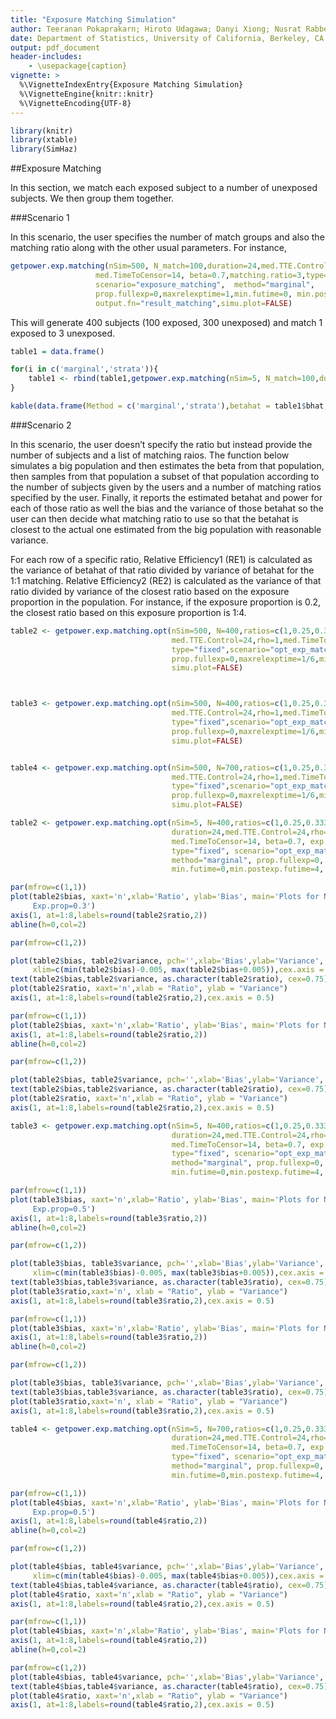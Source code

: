 ```yaml
---
title: "Exposure Matching Simulation"
author: Teeranan Pokaprakarn; Hiroto Udagawa; Danyi Xiong; Nusrat Rabbee (rabbee@berkeley.edu) 
date: Department of Statistics, University of California, Berkeley, CA
output: pdf_document
header-includes:
    - \usepackage{caption}
vignette: >
  %\VignetteIndexEntry{Exposure Matching Simulation}
  %\VignetteEngine{knitr::knitr}
  %\VignetteEncoding{UTF-8}
---
```

\captionsetup[table]{labelformat=empty}
```r
library(knitr)
library(xtable)
library(SimHaz)
```

##Exposure Matching

In this section, we match each exposed subject to a number of unexposed subjects. We then group them together.

###Scenario 1

In this scenario, the user specifies the number of match groups and also the matching ratio along with the other usual parameters.
For instance,

```r
getpower.exp.matching(nSim=500, N_match=100,duration=24,med.TTE.Control=24,rho=1,
                   med.TimeToCensor=14, beta=0.7,matching.ratio=3,type="td",
                   scenario="exposure_matching",  method="marginal", 
                   prop.fullexp=0,maxrelexptime=1,min.futime=0, min.postexp.futime=0, 
                   output.fn="result_matching",simu.plot=FALSE)
```

This will generate 400 subjects (100 exposed, 300 unexposed) and match 1 exposed to 3 unexposed.

```r

table1 = data.frame()

for(i in c('marginal','strata')){
    table1 <- rbind(table1,getpower.exp.matching(nSim=5, N_match=100,duration=24,med.TTE.Control=24,rho=1, med.TimeToCensor=14, beta=0.7,matching.ratio=3,type="td", scenario="exposure_matching",  method=i, prop.fullexp=0,maxrelexptime=1,min.futime=0, min.postexp.futime=0,simu.plot=FALSE))
}
```
```r
kable(data.frame(Method = c('marginal','strata'),betahat = table1$bhat, power = table1$pow))
```

###Scenario 2

In this scenario, the user doesn’t specify the ratio but instead provide the number of subjects and a list of matching raios. The function below simulates a big population and then estimates the beta from that population, then samples from that population a subset of that population according to the number of subjects given by the users and a number of matching ratios specified by the user. Finally, it reports the estimated betahat and power for each of those ratio as well the bias and the variance of those betahat so the user can then decide what matching ratio to use so that the betahat is closest to the actual one estimated from the big population with reasonable variance.

For each row of a specific ratio, Relative Efficiency1 (RE1) is calculated as the variance of betahat of that ratio divided by variance of betahat for the 1:1 matching. Relative Efficiency2 (RE2) is calculated as the variance of that ratio divided by variance of the closest ratio based on the exposure proportion in the population. For instance, if the exposure proportion is 0.2, the closest ratio based on this exposure proportion is 1:4. 


```r
table2 <- getpower.exp.matching.opt(nSim=500, N=400,ratios=c(1,0.25,0.333,0.5,2,3,4,5),duration=24,
                                    med.TTE.Control=24,rho=1,med.TimeToCensor=14,beta=0.7, exp.prop=0.3,
                                    type="fixed",scenario="opt_exp_matching", method="marginal", 
                                    prop.fullexp=0,maxrelexptime=1/6,min.futime=0,min.postexp.futime=4, 
                                    simu.plot=FALSE) 



table3 <- getpower.exp.matching.opt(nSim=500, N=400,ratios=c(1,0.25,0.333,0.5,2,3,4,5),duration=24,
                                    med.TTE.Control=24,rho=1,med.TimeToCensor=14,beta=0.7, exp.prop=0.5,
                                    type="fixed",scenario="opt_exp_matching", method="marginal", 
                                    prop.fullexp=0,maxrelexptime=1/6,min.futime=4,min.postexp.futime=4,
                                    simu.plot=FALSE) 


table4 <- getpower.exp.matching.opt(nSim=500, N=700,ratios=c(1,0.25,0.333,0.5,2,3,4,5),duration=24,
                                    med.TTE.Control=24,rho=1,med.TimeToCensor=14,beta=0.7, exp.prop=0.5,
                                    type="fixed",scenario="opt_exp_matching", method="marginal",
                                    prop.fullexp=0,maxrelexptime=1/6,min.futime=4,min.postexp.futime=4,
                                    simu.plot=FALSE) 

```


```r

table2 <- getpower.exp.matching.opt(nSim=5, N=400,ratios=c(1,0.25,0.333,0.5,2,3,4,5),
                                    duration=24,med.TTE.Control=24,rho=1,
                                    med.TimeToCensor=14, beta=0.7, exp.prop=0.3, 
                                    type="fixed", scenario="opt_exp_matching",
                                    method="marginal", prop.fullexp=0, maxrelexptime=1/6,
                                    min.futime=0,min.postexp.futime=4, simu.plot=FALSE) 

par(mfrow=c(1,1))
plot(table2$bias, xaxt='n',xlab='Ratio', ylab='Bias', main='Plots for N=400, 
     Exp.prop=0.3')
axis(1, at=1:8,labels=round(table2$ratio,2))
abline(h=0,col=2)

par(mfrow=c(1,2))

plot(table2$bias, table2$variance, pch='',xlab='Bias',ylab='Variance', 
     xlim=c(min(table2$bias)-0.005, max(table2$bias+0.005)),cex.axis = 0.75)
text(table2$bias,table2$variance, as.character(table2$ratio), cex=0.75)
plot(table2$ratio, xaxt='n',xlab = "Ratio", ylab = "Variance")
axis(1, at=1:8,labels=round(table2$ratio,2),cex.axis = 0.5)

```

```r
par(mfrow=c(1,1))
plot(table2$bias, xaxt='n',xlab='Ratio', ylab='Bias', main='Plots for N=400, Exp.prop=0.3')
axis(1, at=1:8,labels=round(table2$ratio,2))
abline(h=0,col=2)
```
        
```r
par(mfrow=c(1,2))

plot(table2$bias, table2$variance, pch='',xlab='Bias',ylab='Variance', xlim=c(min(table2$bias)-0.005, max(table2$bias+0.005)),cex.axis = 0.75)
text(table2$bias,table2$variance, as.character(table2$ratio), cex=0.75)
plot(table2$ratio, xaxt='n',xlab = "Ratio", ylab = "Variance")
axis(1, at=1:8,labels=round(table2$ratio,2),cex.axis = 0.5)

```

```r
table3 <- getpower.exp.matching.opt(nSim=5, N=400,ratios=c(1,0.25,0.333,0.5,2,3,4,5),
                                    duration=24,med.TTE.Control=24,rho=1,
                                    med.TimeToCensor=14, beta=0.7, exp.prop=0.5, 
                                    type="fixed", scenario="opt_exp_matching",
                                    method="marginal", prop.fullexp=0, maxrelexptime=1/6,
                                    min.futime=0,min.postexp.futime=4, simu.plot=FALSE) 

par(mfrow=c(1,1))
plot(table3$bias, xaxt='n',xlab='Ratio', ylab='Bias', main='Plots for N=400, 
     Exp.prop=0.5')
axis(1, at=1:8,labels=round(table3$ratio,2))
abline(h=0,col=2)

par(mfrow=c(1,2))

plot(table3$bias, table3$variance, pch='',xlab='Bias',ylab='Variance', 
     xlim=c(min(table3$bias)-0.005, max(table3$bias+0.005)),cex.axis = 0.75)
text(table3$bias,table3$variance, as.character(table3$ratio), cex=0.75)
plot(table3$ratio,xaxt='n', xlab = "Ratio", ylab = "Variance")
axis(1, at=1:8,labels=round(table3$ratio,2),cex.axis = 0.5)

```

```r
par(mfrow=c(1,1))
plot(table3$bias, xaxt='n',xlab='Ratio', ylab='Bias', main='Plots for N=400, Exp.prop=0.5')
axis(1, at=1:8,labels=round(table3$ratio,2))
abline(h=0,col=2)
```
        
```r
par(mfrow=c(1,2))

plot(table3$bias, table3$variance, pch='',xlab='Bias',ylab='Variance', xlim=c(min(table3$bias)-0.005, max(table3$bias+0.005)),cex.axis = 0.75)
text(table3$bias,table3$variance, as.character(table3$ratio), cex=0.75)
plot(table3$ratio,xaxt='n', xlab = "Ratio", ylab = "Variance")
axis(1, at=1:8,labels=round(table3$ratio,2),cex.axis = 0.5)

```




```r

table4 <- getpower.exp.matching.opt(nSim=5, N=700,ratios=c(1,0.25,0.333,0.5,2,3,4,5),
                                    duration=24,med.TTE.Control=24,rho=1,
                                    med.TimeToCensor=14, beta=0.7, exp.prop=0.5, 
                                    type="fixed", scenario="opt_exp_matching",
                                    method="marginal", prop.fullexp=0, maxrelexptime=1/6,
                                    min.futime=0,min.postexp.futime=4, simu.plot=FALSE) 

par(mfrow=c(1,1))
plot(table4$bias, xaxt='n',xlab='Ratio', ylab='Bias', main='Plots for N=700, 
     Exp.prop=0.5')
axis(1, at=1:8,labels=round(table4$ratio,2))
abline(h=0,col=2)

par(mfrow=c(1,2))

plot(table4$bias, table4$variance, pch='',xlab='Bias',ylab='Variance', 
     xlim=c(min(table4$bias)-0.005, max(table4$bias+0.005)),cex.axis = 0.75)
text(table4$bias,table4$variance, as.character(table4$ratio), cex=0.75)
plot(table4$ratio, xaxt='n',xlab = "Ratio", ylab = "Variance")
axis(1, at=1:8,labels=round(table4$ratio,2),cex.axis = 0.5)

```

```r
par(mfrow=c(1,1))
plot(table4$bias, xaxt='n',xlab='Ratio', ylab='Bias', main='Plots for N=700, Exp.prop=0.5')
axis(1, at=1:8,labels=round(table4$ratio,2))
abline(h=0,col=2)
```
        
```r
par(mfrow=c(1,2))
plot(table4$bias, table4$variance, pch='',xlab='Bias',ylab='Variance', xlim=c(min(table4$bias)-0.005, max(table4$bias+0.005)),cex.axis = 0.75)
text(table4$bias,table4$variance, as.character(table4$ratio), cex=0.75)
plot(table4$ratio, xaxt='n',xlab = "Ratio", ylab = "Variance")
axis(1, at=1:8,labels=round(table4$ratio,2),cex.axis = 0.5)

```




